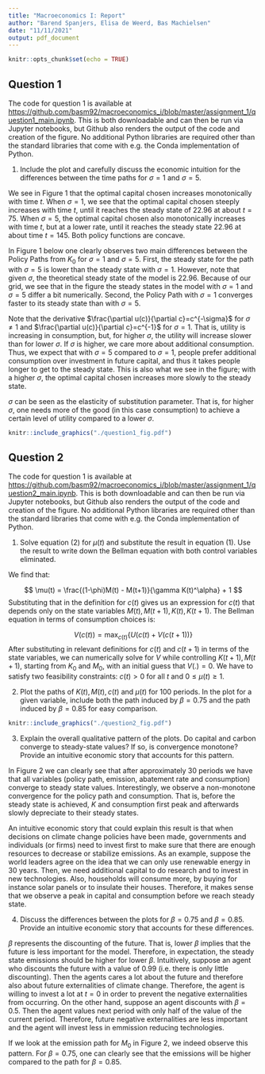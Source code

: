 ```yaml
---
title: "Macroeconomics I: Report"
author: "Barend Spanjers, Elisa de Weerd, Bas Machielsen"
date: "11/11/2021"
output: pdf_document
---
```


```r
knitr::opts_chunk$set(echo = TRUE)
```

## Question 1

The code for question 1 is available at [https://github.com/basm92/macroeconomics_i/blob/master/assignment_1/question1_main.ipynb](https://github.com/basm92/macroeconomics_i/blob/master/assignment_1/question1_main.ipynb). This is both downloadable and can then be run via Jupyter notebooks, but Github also renders the output of the code and creation of the figure. No additional Python libraries are required other than the standard libraries that come with e.g. the Conda implementation of Python.

1. Include the plot and carefully discuss the economic intuition for the differences between the time paths for $\sigma = 1$ and $\sigma = 5$.

We see in Figure 1 that the optimal capital chosen increases monotonically with time $t$. When $\sigma = 1$, we see that the optimal capital chosen steeply increases with time $t$, until it reaches the steady state of $22.96$ at about $t = 75$. When $\sigma = 5$, the optimal capital chosen also monotonically increases with time $t$, but at a lower rate, until it reaches the steady state $22.96$ at about time $t = 145$. Both policy functions are concave. 

In Figure 1 below one clearly observes two main differences between the Policy Paths from $K_0$ for $\sigma=1$ and $\sigma=5$. First, the steady state for the path with $\sigma=5$ is lower than the steady state with $\sigma=1$. However, note that given $\sigma$, the theoretical steady state of the model is $22.96$. Because of our grid, we see that in the figure the steady states in the model with $\sigma = 1$ and $\sigma = 5$ differ a bit numerically. Second, the Policy Path with $\sigma=1$ converges faster to its steady state than with $\sigma=5$. 

Note that the derivative $\frac{\partial u(c)}{\partial c}=c^{-\sigma}$ for $\sigma \not=1$ and $\frac{\partial u(c)}{\partial c}=c^{-1}$ for $\sigma=1$. That is, utility is increasing in consumption, but, for higher $\sigma$, the utility will increase slower than for lower $\sigma$. If $\sigma$ is higher, we care more about additional consumption. Thus, we expect that with $\sigma = 5$ compared to $\sigma = 1$, people prefer additional consumption over investment in future capital, and thus it takes people longer to get to the steady state. This is also what we see in the figure; with a higher $\sigma$, the optimal capital chosen increases more slowly to the steady state.

$\sigma$ can be seen as the elasticity of substitution parameter. That is, for higher $\sigma$, one needs more of the good (in this case consumption) to achieve a certain level of utility compared to a lower $\sigma$. 

```r
knitr::include_graphics("./question1_fig.pdf")
```

## Question 2

The code for question 1 is available at [https://github.com/basm92/macroeconomics_i/blob/master/assignment_1/question2_main.ipynb](https://github.com/basm92/macroeconomics_i/blob/master/assignment_1/question2_main.ipynb). This is both downloadable and can then be run via Jupyter notebooks, but Github also renders the output of the code and creation of the figure. No additional Python libraries are required other than the standard libraries that come with e.g. the Conda implementation of Python.

1. Solve equation (2) for $\mu(t)$ and substitute the result in equation (1). Use the result to write down the Bellman equation with both control variables eliminated.

We find that:

$$
\mu(t) = \frac{(1-\phi)M(t) - M(t+1)}{\gamma K(t)^\alpha} + 1
$$
Substituting that in the definition for $c(t)$ gives us an expression for $c(t)$ that depends only on the state variables $M(t), M(t+1), K(t), K(t+1)$. The Bellman equation in terms of consumption choices is:

$$
V(c(t)) = \max_{c(t)} \{U(c(t) + V(c(t+1))\}
$$
After substituting in relevant definitions for $c(t)$ and $c(t+1)$ in terms of the state variables, we can numerically solve for $V$ while controlling $K(t+1), M(t+1)$, starting from $K_0$ and $M_0$, with an initial guess that $V(.) = 0$. We have to satisfy two feasibility constraints: $c(t) > 0$ for all $t$ and $0 \leq \mu(t) \geq 1$. 

2. Plot the paths of $K(t), M(t), c(t)$ and $\mu(t)$ for 100 periods. In the plot for a given variable, include both the path induced by $\beta = 0.75$ and the path induced by $\beta = 0.85$ for easy comparison.


```r
knitr::include_graphics("./question2_fig.pdf")
```

3. Explain the overall qualitative pattern of the plots. Do capital and carbon converge to steady-state values? If so, is convergence monotone? Provide an intuitive economic story that accounts for this pattern.

In Figure 2 we can clearly see that after approximately 30 periods we have that all variables (policy path, emission, abatement rate and consumption) converge to steady state values. Interestingly, we observe a non-monotone convergence for the policy path and consumption. That is, before the steady state is achieved, $K$ and consumption first peak and afterwards slowly depreciate to their steady states. 

An intuitive economic story that could explain this result is that when decisions on climate change policies have been made, governments and individuals (or firms) need to invest first to make sure that there are enough resources to decrease or stabilize emissions. As an example, suppose the world leaders agree on the idea that we can only use renewable energy in 30 years. Then, we need additional capital to do research and to invest in new technologies. Also, households will consume more, by buying for instance solar panels or to insulate their houses. Therefore, it makes sense that we  observe a peak in capital and consumption before we reach steady state. 

4. Discuss the differences between the plots for $\beta = 0.75$ and $\beta= 0.85$. Provide an intuitive economic story that accounts for these differences.

$\beta$ represents the discounting of the future. That is, lower $\beta$ implies that the future is less important for the model. Therefore, in expectation, the steady state emissions should be higher for lower $\beta$. Intuitively, suppose an agent who discounts the future with a value of 0.99 (i.e. there is only little discounting). Then the agents cares a lot about the future and therefore also about future externalities of climate change. Therefore, the agent is willing to invest a lot at $t=0$ in order to prevent the negative externalities from occurring. On the other hand, suppose an agent discounts with $\beta=0.5$. Then the agent values next period with only half of the value of the current period. Therefore, future negative externalities are less important and the agent will invest less in emmission reducing technologies.  

If we look at the emission path for $M_0$ in Figure 2, we indeed observe this pattern. For $\beta=0.75$, one can clearly see that the emissions will be higher compared to the path for $\beta=0.85$. 
